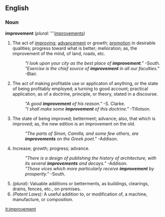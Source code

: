 ==English==

{{webster}}

===Noun===
'''improvement'''  (''plural:'' '''[[improvements]])
# The act of [[improve|improving]]; [[advance]]ment or growth; [[promote|promotion]] in desirable qualities; progress toward what is better; melioration; as, the improvement of the mind, of land, roads, etc.
#:''"I look upon your city as the best place of '''improvement'''."''  -South.
#:''"Exercise is the chief source of '''improvement''' in all our faculties."''  -Blair.
# The act of making profitable use or applicaton of anything, or the state of being profitably employed; a turning to good account; practical application, as of a doctrine, principle, or theory, stated in a discourse.
#:''"A good '''improvement''' of his reason."''  -S. Clarke.
#:''"I shall make some '''improvement''' of this doctrine."''  -Tillotson.
# The state of being improved; betterment; advance; also, that which is improved; as, the new edition is an improvement on the old.
#:''"The parts of Sinon, Camilla, and some few others, are '''improvements''' on the Greek poet."''  -Addison.
# Increase; growth; progress; advance.
#:''"There is a design of publishing the history of architecture, with its several '''improvements''' and decays."''  -Addison.
#:''"Those vices which more particularly receive '''improvement''' by prosperity."''  -South.
# ''(plural):'' Valuable additions or betterments, as buildings, clearings, drains, fences, etc., on premises.
# ''(Patent Laws):'' A useful addition to, or modification of, a machine, manufacture, or composition.

[[it:improvement]]